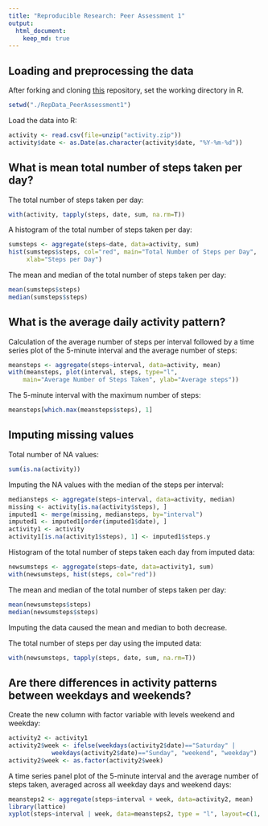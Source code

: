 ```yaml
---
title: "Reproducible Research: Peer Assessment 1"
output: 
  html_document:
    keep_md: true
---
```



## Loading and preprocessing the data
After forking and cloning [this](https://github.com/rdpeng/RepData_PeerAssessment1) repository, set the working directory in R.   
```r
setwd("./RepData_PeerAssessment1") 
```
Load the data into R:
```r
activity <- read.csv(file=unzip("activity.zip"))  
activity$date <- as.Date(as.character(activity$date, "%Y-%m-%d"))
```
## What is mean total number of steps taken per day?
The total number of steps taken per day:
```r
with(activity, tapply(steps, date, sum, na.rm=T))
```
A histogram of the total number of steps taken per day:
```r
sumsteps <- aggregate(steps~date, data=activity, sum)
hist(sumsteps$steps, col="red", main="Total Number of Steps per Day",
     xlab="Steps per Day")   
```   

The mean and median of the total number of steps taken per day:
```r
mean(sumsteps$steps)
median(sumsteps$steps)
```
## What is the average daily activity pattern?
Calculation of the average number of steps per interval followed by a time series plot of the 5-minute interval and the average number of steps:  
```r
meansteps <- aggregate(steps~interval, data=activity, mean) 
with(meansteps, plot(interval, steps, type="l", 
    main="Average Number of Steps Taken", ylab="Average steps"))   
```   

The 5-minute interval with the maximum number of steps:
```r
meansteps[which.max(meansteps$steps), 1]  
```
## Imputing missing values
Total number of NA values:
```r
sum(is.na(activity))
```
Imputing the NA values with the median of the steps per interval:
```r
mediansteps <- aggregate(steps~interval, data=activity, median)
missing <- activity[is.na(activity$steps), ]
imputed1 <- merge(missing, mediansteps, by="interval")
imputed1 <- imputed1[order(imputed1$date), ]
activity1 <- activity
activity1[is.na(activity1$steps), 1] <- imputed1$steps.y
```
Histogram of the total number of steps taken each day from imputed data:
```r
newsumsteps <- aggregate(steps~date, data=activity1, sum)
with(newsumsteps, hist(steps, col="red"))  
```  

The mean and median of the total number of steps taken per day:
```r
mean(newsumsteps$steps)
median(newsumsteps$steps)
```
Imputing the data caused the mean and median to both decrease.  

The total number of steps per day using the imputed data:
```r
with(newsumsteps, tapply(steps, date, sum, na.rm=T))
```
## Are there differences in activity patterns between weekdays and weekends?
Create the new column with factor variable with levels weekend and weekday:
```r
activity2 <- activity1
activity2$week <- ifelse(weekdays(activity2$date)=="Saturday" | 
            weekdays(activity2$date)=="Sunday", "weekend", "weekday")
activity2$week <- as.factor(activity2$week)
```
A time series panel plot of the 5-minute interval and the average number of steps taken, averaged across all weekday days and weekend days:
```r
meansteps2 <- aggregate(steps~interval + week, data=activity2, mean)
library(lattice)
xyplot(steps~interval | week, data=meansteps2, type = "l", layout=c(1, 2))
```
